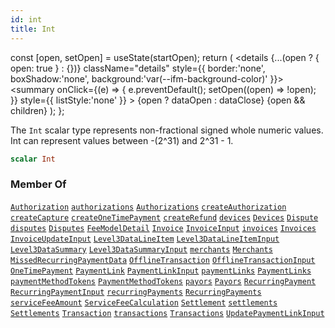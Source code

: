 ```yaml
---
id: int
title: Int
---
```









  const [open, setOpen] = useState(startOpen);
  return (
    <details {...(open ? { open: true } : {})} className="details" style={{ border:'none', boxShadow:'none', background:'var(--ifm-background-color)' }}>
      <summary
        onClick={(e) => {
          e.preventDefault();
          setOpen((open) => !open);
        }}
        style={{ listStyle:'none' }}
      >
      {open ? dataOpen : dataClose}
      </summary>
      {open && children}
    </details>
  );
};








The `Int` scalar type represents non-fractional signed whole numeric values. Int can represent values between -(2^31) and 2^31 - 1.


```graphql
scalar Int
```






### Member Of

[`Authorization`](/docs/api/types/objects/authorization)  <Badge class="badge badge--secondary" text="object"/><Bullet />[`authorizations`](/docs/api/api/queries/authorizations)  <Badge class="badge badge--secondary" text="query"/><Bullet />[`Authorizations`](/docs/api/types/objects/authorizations)  <Badge class="badge badge--secondary" text="object"/><Bullet />[`createAuthorization`](/docs/api/api/mutations/create-authorization)  <Badge class="badge badge--secondary" text="mutation"/><Bullet />[`createCapture`](/docs/api/api/mutations/create-capture)  <Badge class="badge badge--secondary" text="mutation"/><Bullet />[`createOneTimePayment`](/docs/api/api/mutations/create-one-time-payment)  <Badge class="badge badge--secondary" text="mutation"/><Bullet />[`createRefund`](/docs/api/api/mutations/create-refund)  <Badge class="badge badge--secondary" text="mutation"/><Bullet />[`devices`](/docs/api/api/queries/devices)  <Badge class="badge badge--secondary" text="query"/><Bullet />[`Devices`](/docs/api/types/objects/devices)  <Badge class="badge badge--secondary" text="object"/><Bullet />[`Dispute`](/docs/api/types/objects/dispute)  <Badge class="badge badge--secondary" text="object"/><Bullet />[`disputes`](/docs/api/api/queries/disputes)  <Badge class="badge badge--secondary" text="query"/><Bullet />[`Disputes`](/docs/api/types/objects/disputes)  <Badge class="badge badge--secondary" text="object"/><Bullet />[`FeeModelDetail`](/docs/api/types/objects/fee-model-detail)  <Badge class="badge badge--secondary" text="object"/><Bullet />[`Invoice`](/docs/api/types/objects/invoice)  <Badge class="badge badge--secondary" text="object"/><Bullet />[`InvoiceInput`](/docs/api/types/inputs/invoice-input)  <Badge class="badge badge--secondary" text="input"/><Bullet />[`invoices`](/docs/api/api/queries/invoices)  <Badge class="badge badge--secondary" text="query"/><Bullet />[`Invoices`](/docs/api/types/objects/invoices)  <Badge class="badge badge--secondary" text="object"/><Bullet />[`InvoiceUpdateInput`](/docs/api/types/inputs/invoice-update-input)  <Badge class="badge badge--secondary" text="input"/><Bullet />[`Level3DataLineItem`](/docs/api/types/objects/level-3-data-line-item)  <Badge class="badge badge--secondary" text="object"/><Bullet />[`Level3DataLineItemInput`](/docs/api/types/inputs/level-3-data-line-item-input)  <Badge class="badge badge--secondary" text="input"/><Bullet />[`Level3DataSummary`](/docs/api/types/objects/level-3-data-summary)  <Badge class="badge badge--secondary" text="object"/><Bullet />[`Level3DataSummaryInput`](/docs/api/types/inputs/level-3-data-summary-input)  <Badge class="badge badge--secondary" text="input"/><Bullet />[`merchants`](/docs/api/api/queries/merchants)  <Badge class="badge badge--secondary" text="query"/><Bullet />[`Merchants`](/docs/api/types/objects/merchants)  <Badge class="badge badge--secondary" text="object"/><Bullet />[`MissedRecurringPaymentData`](/docs/api/types/objects/missed-recurring-payment-data)  <Badge class="badge badge--secondary" text="object"/><Bullet />[`OfflineTransaction`](/docs/api/types/objects/offline-transaction)  <Badge class="badge badge--secondary" text="object"/><Bullet />[`OfflineTransactionInput`](/docs/api/types/inputs/offline-transaction-input)  <Badge class="badge badge--secondary" text="input"/><Bullet />[`OneTimePayment`](/docs/api/types/objects/one-time-payment)  <Badge class="badge badge--secondary" text="object"/><Bullet />[`PaymentLink`](/docs/api/types/objects/payment-link)  <Badge class="badge badge--secondary" text="object"/><Bullet />[`PaymentLinkInput`](/docs/api/types/inputs/payment-link-input)  <Badge class="badge badge--secondary" text="input"/><Bullet />[`paymentLinks`](/docs/api/api/queries/payment-links)  <Badge class="badge badge--secondary" text="query"/><Bullet />[`PaymentLinks`](/docs/api/types/objects/payment-links)  <Badge class="badge badge--secondary" text="object"/><Bullet />[`paymentMethodTokens`](/docs/api/api/queries/payment-method-tokens)  <Badge class="badge badge--secondary" text="query"/><Bullet />[`PaymentMethodTokens`](/docs/api/types/objects/payment-method-tokens)  <Badge class="badge badge--secondary" text="object"/><Bullet />[`payors`](/docs/api/api/queries/payors)  <Badge class="badge badge--secondary" text="query"/><Bullet />[`Payors`](/docs/api/types/objects/payors)  <Badge class="badge badge--secondary" text="object"/><Bullet />[`RecurringPayment`](/docs/api/types/objects/recurring-payment)  <Badge class="badge badge--secondary" text="object"/><Bullet />[`RecurringPaymentInput`](/docs/api/types/inputs/recurring-payment-input)  <Badge class="badge badge--secondary" text="input"/><Bullet />[`recurringPayments`](/docs/api/api/queries/recurring-payments)  <Badge class="badge badge--secondary" text="query"/><Bullet />[`RecurringPayments`](/docs/api/types/objects/recurring-payments)  <Badge class="badge badge--secondary" text="object"/><Bullet />[`serviceFeeAmount`](/docs/api/api/queries/service-fee-amount)  <Badge class="badge badge--secondary" text="query"/><Bullet />[`ServiceFeeCalculation`](/docs/api/types/objects/service-fee-calculation)  <Badge class="badge badge--secondary" text="object"/><Bullet />[`Settlement`](/docs/api/types/objects/settlement)  <Badge class="badge badge--secondary" text="object"/><Bullet />[`settlements`](/docs/api/api/queries/settlements)  <Badge class="badge badge--secondary" text="query"/><Bullet />[`Settlements`](/docs/api/types/objects/settlements)  <Badge class="badge badge--secondary" text="object"/><Bullet />[`Transaction`](/docs/api/types/objects/transaction)  <Badge class="badge badge--secondary" text="object"/><Bullet />[`transactions`](/docs/api/api/queries/transactions)  <Badge class="badge badge--secondary" text="query"/><Bullet />[`Transactions`](/docs/api/types/objects/transactions)  <Badge class="badge badge--secondary" text="object"/><Bullet />[`UpdatePaymentLinkInput`](/docs/api/types/inputs/update-payment-link-input)  <Badge class="badge badge--secondary" text="input"/>

